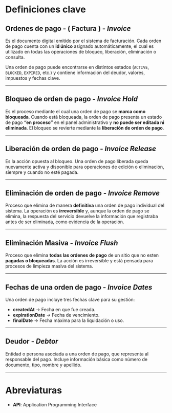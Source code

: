# Definiciones clave

## Ordenes de pago - ( Factura ) - _**Invoice**_

Es el documento digital emitido por el sistema de facturación. Cada orden de pago cuenta con un
**id único** asignado automáticamente, el cual es utilizado en todas las operaciones de
bloqueo, liberación, eliminación o consulta.

Una orden de pago puede encontrarse en distintos estados (`ACTIVE`, `BLOCKED`, `EXPIRED`, etc.)
y contiene información del deudor, valores, impuestos y fechas clave.

---

## Bloqueo de orden de pago - _**Invoice Hold**_

Es el proceso mediante el cual una orden de pago se **marca como bloqueada**.
Cuando está bloqueada, la orden de pago presenta un estado de pago **“en proceso”** en el panel
administrativo y **no puede ser editada ni eliminada**.
El bloqueo se revierte mediante la **liberación de orden de pago**.

---

## Liberación de orden de pago - _**Invoice Release**_

Es la acción opuesta al bloqueo. Una orden de pago liberada queda nuevamente activa y disponible
para operaciones de edición o eliminación, siempre y cuando no esté pagada.

---

## Eliminación de orden de pago - _**Invoice Remove**_

Proceso que elimina de manera **definitiva** una orden de pago individual del sistema.
La operación es **irreversible** y, aunque la orden de pago se elimina, la respuesta del servicio
devuelve la información que registraba antes de ser eliminada, como evidencia de la operación.

---

## Eliminación Masiva - _**Invoice Flush**_

Proceso que elimina **todas las ordenes de pago** de un sitio que no esten **pagadas o bloqueadas**.
La acción es irreversible y está pensada para procesos de limpieza masiva del sistema.

---


## Fechas de una orden de pago - _**Invoice Dates**_

Una orden de pago incluye tres fechas clave para su gestión:

- **createdAt** → Fecha en que fue creada.
- **expirationDate** → Fecha de vencimiento.
- **finalDate** → Fecha máxima para la liquidación o uso.

---

## Deudor - _**Debtor**_

Entidad o persona asociada a una orden de pago, que representa al responsable del pago.
Incluye información básica como número de documento, tipo, nombre y apellido.

---

# Abreviaturas

- **API**: Application Programming Interface

